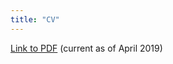 ```yaml
---
title: "CV"
---
```


[Link to PDF]("http://sarenseeley.github.io/seeley_cv_apr19.pdf") (current as of April 2019)